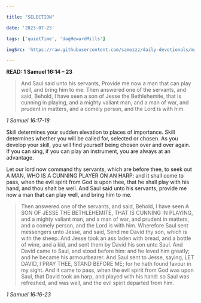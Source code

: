 ```yaml
---

title: "SELECTION"

date: '2023-07-25'

tags: ['quietTime', 'dagHewardMills']

imgSrc: 'https://raw.githubusercontent.com/samezzz/daily-devotionals/main/images/evangelist-dag.jpg'

---
```


**READ: 1 Samuel 16:14 – 23**

>And Saul said unto his servants, Provide me now a man that can play well, and bring him to me. Then answered one of the servants, and said, Behold, I have seen a son of Jesse the Bethlehemite, that is cunning in playing, and a mighty valiant man, and a man of war, and prudent in matters, and a comely person, and the Lord is with him. 

*1 Samuel 16:17-18*

Skill determines your sudden elevation to places of importance. Skill determines whether you will be called for, selected or chosen. As you develop your skill, you will find yourself being chosen over and over again. If you can sing, if you can play an instrument, you are always at an advantage.

Let our lord now command thy servants, which are before thee, to seek out A MAN, WHO IS A CUNNING PLAYER ON AN HARP: and it shall come to pass, when the evil spirit from God is upon thee, that he shall play with his hand, and thou shalt be well. And Saul said unto his servants, provide me now a man that can play well, and bring him to me.

>Then answered one of the servants, and said, Behold, I have seen A SON OF JESSE THE BETHLEHEMITE, THAT IS CUNNING IN PLAYING, and a mighty valiant man, and a man of war, and prudent in matters, and a comely person, and the Lord is with him.
Wherefore Saul sent messengers unto Jesse, and said, Send me David thy son, which is with the sheep. And Jesse took an ass laden with bread, and a bottle of wine, and a kid, and sent them by David his son unto Saul. And David came to Saul, and stood before him: and he loved him greatly; and he became his armourbearer.
And Saul sent to Jesse, saying, LET DAVID, I PRAY THEE, STAND BEFORE ME; for he hath found favour in my sight.
And it came to pass, when the evil spirit from God was upon Saul, that David took an harp, and played with his hand: so Saul was refreshed, and was well, and the evil spirit departed from him. 

*1 Samuel 16:16-23*
